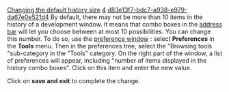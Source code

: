 [[Property:title|Changing the default history size]]
[[Property:weight|4]]
[[Property:uuid|d83e13f7-bdc7-a938-e979-da67e0e521d4]]
By default, there may not be more than 10 items in the history of a development window. It means that combo boxes in the [[Main address bar|address bar]]  will let you choose between at most 10 possibilities. You can change this number. 
To do so, use the [[Preference window overview|preference window]] : select '''Preferences''' in the '''Tools''' menu. Then in the preferences tree, select the "Browsing tools "sub-category in the "Tools" category. On the right part of the window, a list of preferences will appear, including "number of items displayed in the history combo boxes". Click on this item and enter the new value. 

Click on '''save and exit''' to complete the change. 

{{seealso|<br/>
[[Preference window overview|Preference window description]]  <br/>
[[EiffelStudio preferences: Introduction|Preferences reference]]  }}





